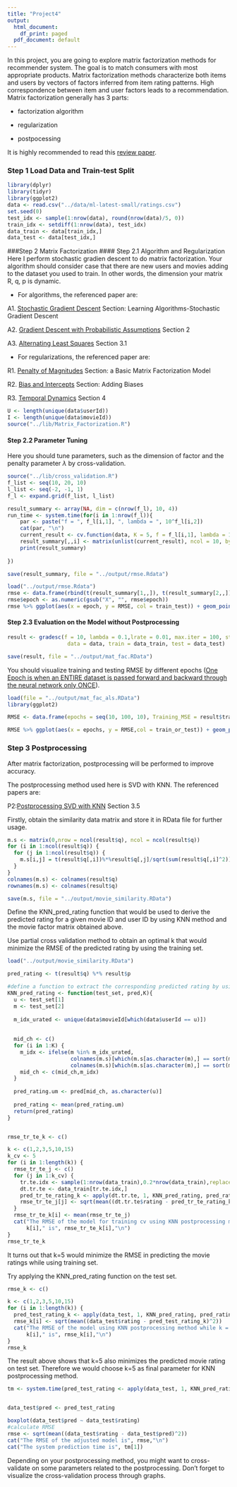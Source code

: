 ```yaml
---
title: "Project4"
output:
  html_document:
    df_print: paged
  pdf_document: default
---
```


In this project, you are going to explore matrix factorization methods for recommender system. The goal is to match consumers with most appropriate products. Matrix factorization methods characterize both items and users by vectors of factors inferred from item rating patterns. High correspondence between item and user factors leads to a recommendation. Matrix factorization generally has 3 parts:

- factorization algorithm

- regularization

- postpocessing

It is highly recommended to read this [review paper](./paper/P1 Recommender-Systems.pdf).

### Step 1 Load Data and Train-test Split
```r
library(dplyr)
library(tidyr)
library(ggplot2)
data <- read.csv("../data/ml-latest-small/ratings.csv")
set.seed(0)
test_idx <- sample(1:nrow(data), round(nrow(data)/5, 0))
train_idx <- setdiff(1:nrow(data), test_idx)
data_train <- data[train_idx,]
data_test <- data[test_idx,]
```

###Step 2 Matrix Factorization
#### Step 2.1 Algorithm and Regularization
Here I perform stochastic gradien descent to do matrix factorization.
Your algorithm should consider case that there are new users and movies adding to the dataset you used to train. In other words, the dimension your matrix R, q, p is dynamic.

- For algorithms, the referenced paper are:

A1. [Stochastic Gradient Descent](./paper/P1 Recommender-Systems.pdf) Section: Learning Algorithms-Stochastic Gradient Descent

A2. [Gradient Descent with Probabilistic Assumptions](./paper/P3 probabilistic-matrix-factorization.pdf) Section 2

A3. [Alternating Least Squares](./paper/P4 Large-scale Parallel Collaborative Filtering for the Netflix Prize.pdf) Section 3.1

- For regularizations, the referenced paper are:

R1. [Penalty of Magnitudes](./paper/P1 Recommender-Systems.pdf) Section: a Basic Matrix Factorization Model

R2. [Bias and Intercepts](./paper/P1 Recommender-Systems.pdf) Section: Adding Biases

R3. [Temporal Dynamics](./paper/P5 Collaborative Filtering with Temporal Dynamics.pdf) Section 4


```r
U <- length(unique(data$userId))
I <- length(unique(data$movieId))
source("../lib/Matrix_Factorization.R")
```


#### Step 2.2 Parameter Tuning
Here you should tune parameters, such as the dimension of factor and the penalty parameter $\lambda$ by cross-validation.
```r
source("../lib/cross_validation.R")
f_list <- seq(10, 20, 10)
l_list <- seq(-2, -1, 1)
f_l <- expand.grid(f_list, l_list)
```

```r
result_summary <- array(NA, dim = c(nrow(f_l), 10, 4)) 
run_time <- system.time(for(i in 1:nrow(f_l)){
    par <- paste("f = ", f_l[i,1], ", lambda = ", 10^f_l[i,2])
    cat(par, "\n")
    current_result <- cv.function(data, K = 5, f = f_l[i,1], lambda = 10^f_l[i,2])
    result_summary[,,i] <- matrix(unlist(current_result), ncol = 10, byrow = T) 
    print(result_summary)
  
})

save(result_summary, file = "../output/rmse.Rdata")
```

```r
load("../output/rmse.Rdata")
rmse <- data.frame(rbind(t(result_summary[1,,]), t(result_summary[2,,])), train_test = rep(c("Train", "Test"), each = 4), par = rep(paste("f = ", f_l[,1], ", lambda = ", 10^f_l[,2]), times = 2)) %>% gather("epoch", "RMSE", -train_test, -par)
rmse$epoch <- as.numeric(gsub("X", "", rmse$epoch))
rmse %>% ggplot(aes(x = epoch, y = RMSE, col = train_test)) + geom_point() + facet_grid(~par)
```

#### Step 2.3 Evaluation on the Model without Postprocessing
```r
result <- gradesc(f = 10, lambda = 0.1,lrate = 0.01, max.iter = 100, stopping.deriv = 0.01,
                   data = data, train = data_train, test = data_test)

save(result, file = "../output/mat_fac.RData")
```

You should visualize training and testing RMSE by different epochs ([One Epoch is when an ENTIRE dataset is passed forward and backward through the neural network only ONCE](https://towardsdatascience.com/epoch-vs-iterations-vs-batch-size-4dfb9c7ce9c9)). 

```r
load(file = "../output/mat_fac_als.RData")
library(ggplot2)

RMSE <- data.frame(epochs = seq(10, 100, 10), Training_MSE = result$train_RMSE, Test_MSE = result$test_RMSE) %>% gather(key = train_or_test, value = RMSE, -epochs)

RMSE %>% ggplot(aes(x = epochs, y = RMSE,col = train_or_test)) + geom_point() + scale_x_discrete(limits = seq(10, 100, 10)) + xlim(c(0, 100))

```

### Step 3 Postprocessing
After matrix factorization, postprocessing will be performed to improve accuracy.

The postprocessing method used here is SVD with KNN. The referenced papers are:

P2:[Postprocessing SVD with KNN](./paper/P2 Improving regularized singular value decomposition for collaborative filtering .pdf) Section 3.5


Firstly, obtain the similarity data matrix and store it in RData file for further usage.
```r

m.s <- matrix(0,nrow = ncol(result$q), ncol = ncol(result$q))
for (i in 1:ncol(result$q)) {
  for (j in 1:ncol(result$q)) {
    m.s[i,j] = t(result$q[,i])%*%result$q[,j]/sqrt(sum(result$q[,i]^2))/sqrt(sum(result$q[,j]^2))
  }
}
colnames(m.s) <- colnames(result$q)
rownames(m.s) <- colnames(result$q)

save(m.s, file = "../output/movie_similarity.RData")
```


Define the KNN_pred_rating function that would be used to derive the predicted rating for a given movie ID and user ID by using KNN method and the movie factor matrix obtained above.

Use partial cross validation method to obtain an optimal k that would minimize the RMSE of the predicted rating by using the training set.
```r

load("../output/movie_similarity.RData")

pred_rating <- t(result$q) %*% result$p

#define a function to extract the corresponding predicted rating by using KNN for the test set.
KNN_pred_rating <- function(test_set, pred,K){
  u <- test_set[1]
  m <- test_set[2]
  
  m_idx_urated <- unique(data$movieId[which(data$userId == u)])
  
  
  mid_ch <- c()
  for (i in 1:K) {
    m_idx <- ifelse(m %in% m_idx_urated,
                    colnames(m.s)[which(m.s[as.character(m),] == sort(m.s[as.character(m),as.character(m_idx_urated)],decreasing = TRUE)[i+1])],
                    colnames(m.s)[which(m.s[as.character(m),] == sort(m.s[as.character(m),as.character(m_idx_urated)],decreasing = TRUE)[i])])
    mid_ch <- c(mid_ch,m_idx)
  }
  
  pred_rating.um <- pred[mid_ch, as.character(u)]
  
  pred_rating <- mean(pred_rating.um)
  return(pred_rating)
}


rmse_tr_te_k <- c()

k <- c(1,2,3,5,10,15)
k_cv <- 5
for (i in 1:length(k)) {
  rmse_tr_te_j <- c()
  for (j in 1:k_cv) {
    tr.te.idx <- sample(1:nrow(data_train),0.2*nrow(data_train),replace = TRUE)
    dt.tr.te <- data_train[tr.te.idx,]
    pred_tr_te_rating_k <- apply(dt.tr.te, 1, KNN_pred_rating, pred_rating,k[i])
    rmse_tr_te_j[j] <- sqrt(mean((dt.tr.te$rating - pred_tr_te_rating_k)^2))
  }
  rmse_tr_te_k[i] <- mean(rmse_tr_te_j)
  cat("The RMSE of the model for training cv using KNN postprocessing method while k = ",
      k[i]," is", rmse_tr_te_k[i],"\n")
}
rmse_tr_te_k
```

It turns out that k=5 would minimize the RMSE in predicting the movie ratings while using training set.

Try applying the KNN_pred_rating function on the test set.

```r

rmse_k <- c()

k <- c(1,2,3,5,10,15)
for (i in 1:length(k)) {
  pred_test_rating_k <- apply(data_test, 1, KNN_pred_rating, pred_rating,k[i])
  rmse_k[i] <- sqrt(mean((data_test$rating - pred_test_rating_k)^2))
  cat("The RMSE of the model using KNN postprocessing method while k = ",
      k[i]," is", rmse_k[i],"\n")
}
rmse_k
```

The result above shows that k=5 also minimizes the predicted movie rating on test set. Therefore we would choose k=5 as final parameter for KNN postprocessing method.

```r
tm <- system.time(pred_test_rating <- apply(data_test, 1, KNN_pred_rating, pred_rating,5))


data_test$pred <- pred_test_rating

boxplot(data_test$pred ~ data_test$rating)
#calculate RMSE
rmse <- sqrt(mean((data_test$rating - data_test$pred)^2))
cat("The RMSE of the adjusted model is", rmse,"\n")
cat("The system prediction time is", tm[1])
```


Depending on your postprocessing method, you might want to cross-validate on some parameters related to the postprocessing. Don't forget to visualize the cross-validation process through graphs.
